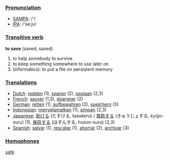 ===[[Pronunciation]]===

*[[w:SAMPA|SAMPA]]: /'/
*[[w:IPA|IPA]]: /'se:jv/

===[[Transitive verb]]===

'''to save''' (saved, saved)

# to help somebody to survive
# to keep something somewhere to use later on
# (informatics): to put a file on persistent memory

===[[Translation]]s===
*[[Dutch]]: [[redden]] (1), [[sparen]] (2), [[opslaan]] (2,3)
*[[French]]: [[sauver]] (1,3), [[épargner]] (2)
*[[German]]: [[retten]] (1), [[aufbewahren]] (2), [[speichern]] (3)
*[[Indonesian]]: [[selamat|menyelamatkan]] (1), [[simpan]] (2,3)
*[[Japanese]]: [[助ける]] (たすける, tasukeru) / [[救助する]] (きゅうじょする, kyūjo-suru) (1), [[保存する]] (ほぞんする, hozon-suru) (2,3)
*[[Spanish]]: [[salvar]] (1), [[rescatar]] (1), [[ahorrar]] (2), [[archivar]] (3)

===[[Homophones]]===

[[safe]]